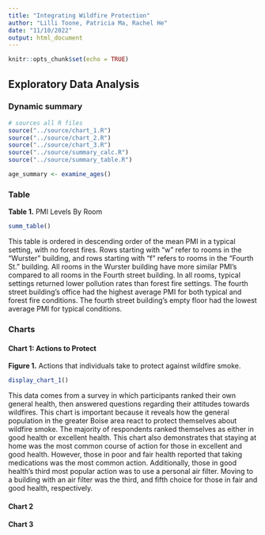 ```yaml
---
title: "Integrating Wildfire Protection"
author: "Lilli Toone, Patricia Ma, Rachel He"
date: "11/10/2022"
output: html_document
---
```


```r
knitr::opts_chunk$set(echo = TRUE)
```

## Exploratory Data Analysis

### Dynamic summary

```r
# sources all R files
source("../source/chart_1.R")
source("../source/chart_2.R")
source("../source/chart_3.R")
source("../source/summary_calc.R")
source("../source/summary_table.R")
```

```r
age_summary <- examine_ages()

```

### Table

**Table 1.** PMI Levels By Room

```r
summ_table()
```

This table is ordered in descending order of the mean PMI in a typical setting, with no forest fires. Rows starting with "w" refer to rooms in the "Wurster" building, and rows starting with "f" refers to rooms in the "Fourth St." building. All rooms in the Wurster building have more similar PMI's compared to all rooms in the Fourth street building. In all rooms, typical settings returned lower pollution rates than forest fire settings. The fourth street building's office had the highest average PMI for both typical and forest fire conditions. The fourth street building's empty floor had the lowest average PMI for typical conditions.

### Charts
#### Chart 1: Actions to Protect

**Figure 1.** Actions that individuals take to protect against wildfire smoke.

```r
display_chart_1()
```

This data comes from a survey in which participants ranked their own general health, then answered questions regarding their attitudes towards wildfires. This chart is important because it reveals how the general population in the greater Boise area react to protect themselves about wildfire smoke. The majority of respondents ranked themselves as either in good health or excellent health. This chart also demonstrates that staying at home was the most common course of action for those in excellent and good health. However, those in poor and fair health reported that taking medications was the most common action. Additionally, those in good health's third most popular action was to use a personal air filter. Moving to a building with an air filter was the third, and fifth choice for those in fair and good health, respectively.

#### Chart 2

#### Chart 3

